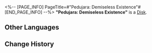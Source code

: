 <%-- [PAGE_INFO]
PageTitle=#"Pedujara: Demiseless Existence"#
[END_PAGE_INFO] --%>
{{Item Infobox
|id          = 210224
|image       = Item Pedujara- Demiseless Existence.png
|type        = Disk
|invCategory = Valuables
|rarity      = 3
|effect      = A record that can be played on the Express' phonograph. It might be a chance acquisition or a gift from someone else. All sorts of memories surge up when the music plays &mdash; the smiles, encounters, touches, and the excitement of battle. Maybe that is why people still collect records even as society rapidly advances.<br />The current record contains the track "Pedujara: Demiseless Existence."
|description = <br />''Dawn after dark, tranquil after turmoil.''
}}
'''"Pedujara: Demiseless Existence"''' is a [[Disk]].

==Other Languages==
{{Other Languages
|en   = "Pedujara: Demiseless Existence"
|zhs  = 《蝉喓歌·长命无绝》
|zht  = 〈蟬喓歌•長命無絕〉
|ja   = 『蝉鳴歌・長命に絶え無し』
|ko   = ≪매미의 노래•끊임없는 생≫
|es   = Pedujara: existencia sin fin
|fr   = « Pedujara: Demiseless Existence »
|ru   = Pedujara: Demiseless Existence
|th   = "Pedujara: Demiseless Existence"
|vi   = Khúc Ca Bất Tử
|de   = „Pedujara &ndash; Endlose Existenz“
|id   = "Pedujara: Demiseless Existence"
|pt   = "Pedujara: Demiseless Existence"
}}

==Change History==
{{Change History|2.0}}